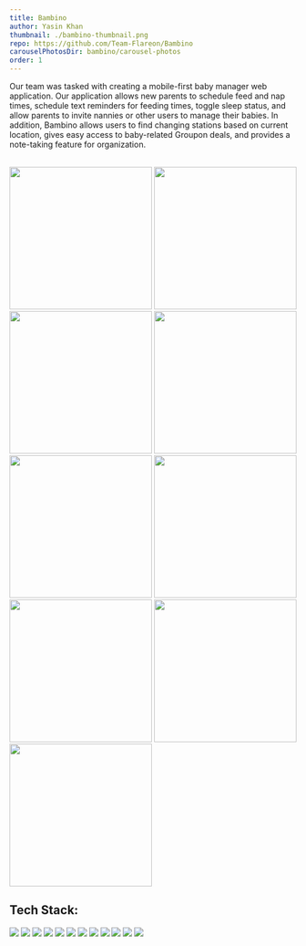 ```yaml
---
title: Bambino
author: Yasin Khan
thumbnail: ./bambino-thumbnail.png
repo: https://github.com/Team-Flareon/Bambino
carouselPhotosDir: bambino/carousel-photos
order: 1
---
```


Our team was tasked with creating a mobile-first baby manager web application. Our application allows new parents to schedule feed and nap times, schedule text reminders for feeding times, toggle sleep status, and allow parents to invite nannies or other users to manage their babies. In addition, Bambino allows users to find changing stations based on current location, gives easy access to baby-related Groupon deals, and provides a note-taking feature for organization.

<br />
<div
  style={{
    display: 'grid',
    gridTemplateRows: '1fr 1fr 1fr',
    gridTemplateColumns: '1fr 1fr 1fr',
    justifyItems: 'center',
    gridGap: '1rem',
  }}
>
  <img
    width="250"
    src="https://media.giphy.com/media/IQg4jDj2b7Trbzc7tk/giphy.gif"
    alt=""
  />
  <img
    width="250"
    src="https://media.giphy.com/media/274KQq9P3tHBIvnoKd/giphy.gif"
    alt=""
  />
  <img
    width="250"
    src="https://media.giphy.com/media/IDe5FOdQh9NRlJ5lpg/giphy.gif"
    alt=""
  />
  <img
    width="250"
    src="https://media.giphy.com/media/rDDtQI9of6Za0mrFQ3/giphy.gif"
    alt=""
  />
  <img
    width="250"
    src="https://media.giphy.com/media/lCyS2cHJ8jhJ6yUlx2/giphy.gif"
    alt=""
  />
  <img
    width="250"
    src="https://media.giphy.com/media/4KrBMvBkVeC4p8ANtC/giphy.gif"
    alt=""
  />
  <img
    width="250"
    src="https://media.giphy.com/media/RcXN4kFZLsydbxoOc7/giphy.gif"
    alt=""
  />
  <img
    width="250"
    src="https://media.giphy.com/media/xJbyZuruXNw5Np8yo9/giphy.gif"
    alt=""
  />
  <img
    width="250"
    src="https://media.giphy.com/media/upG4R5YkIW54kJqobs/giphy.gif"
    alt=""
  />
</div>

<h2 style={{ textAlign: 'left' }}>Tech Stack:</h2>

<div style={{ display: 'flex', flexWrap: 'wrap', justifyContent: 'center' }}>
  <img src="https://img.shields.io/badge/git-%23F05033.svg?style=for-the-badge&logo=git&logoColor=white" />
  <img src="https://img.shields.io/badge/yarn-%232C8EBB.svg?style=for-the-badge&logo=yarn&logoColor=white" />
  <img src="https://img.shields.io/badge/Trello-%23026AA7.svg?style=for-the-badge&logo=Trello&logoColor=white" />
  <img src="https://img.shields.io/badge/javascript-%23323330.svg?style=for-the-badge&logo=javascript&logoColor=%23F7DF1E" />
  <img src="https://img.shields.io/badge/node.js-6DA55F?style=for-the-badge&logo=node.js&logoColor=white" />
  <img src="https://img.shields.io/badge/Next-black?style=for-the-badge&logo=next.js&logoColor=white" />
  <img src="https://img.shields.io/badge/firebase-%23039BE5.svg?style=for-the-badge&logo=firebase" />
  <img src="https://img.shields.io/badge/MUI-%230081CB.svg?style=for-the-badge&logo=material-ui&logoColor=white" />
  <img src="https://img.shields.io/badge/html5-%23E34F26.svg?style=for-the-badge&logo=html5&logoColor=white" />
  <img src="https://img.shields.io/badge/css3-%231572B6.svg?style=for-the-badge&logo=css3&logoColor=white" />
  <img src="https://img.shields.io/badge/Tailwind_CSS-38B2AC?style=for-the-badge&logo=tailwind-css&logoColor=white" />
  <img src="https://img.shields.io/badge/vercel-%23000000.svg?style=for-the-badge&logo=vercel&logoColor=white" />
</div>
